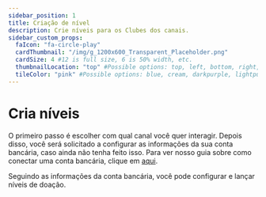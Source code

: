 ```yaml
---
sidebar_position: 1
title: Criação de nível
description: Crie níveis para os Clubes dos canais.
sidebar_custom_props:
  faIcon: "fa-circle-play"
  cardThumbnail: "/img/g_1200x600_Transparent_Placeholder.png"
  cardSize: 4 #12 is full size, 6 is 50% width, etc.
  thumbnailLocation: "top" #Possible options: top, left, bottom, right, none
  tileColor: "pink" #Possible options: blue, cream, darkpurple, lightpurple, mauve, orange, pink, none
---
```


# Cria níveis

O primeiro passo é escolher com qual canal você quer interagir. Depois disso, você será solicitado a configurar as informações da sua conta bancária, caso ainda não tenha feito isso. Para ver nosso guia sobre como conectar uma conta bancária, clique em [aqui](https://help.odysee.tv/pt/category-basics/bankaccount).

Seguindo as informações da conta bancária, você pode configurar e lançar níveis de doação.